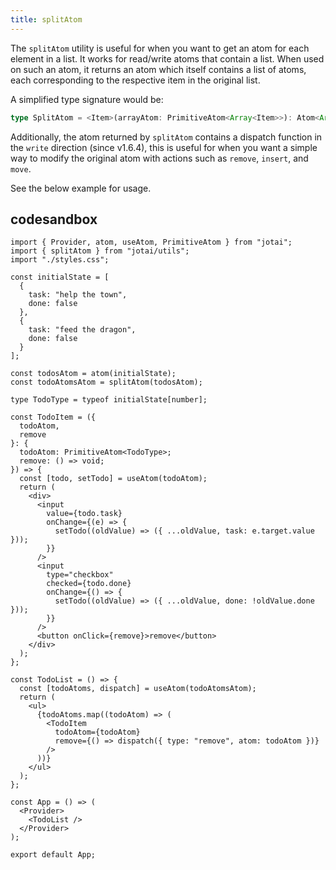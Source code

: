 ```yaml
---
title: splitAtom
---
```


The `splitAtom` utility is useful for when you want to get an atom for each element in a list.
It works for read/write atoms that contain a list. When used on such an atom, it returns an atom
which itself contains a list of atoms, each corresponding to the respective item in the original list.

A simplified type signature would be:

```ts
type SplitAtom = <Item>(arrayAtom: PrimitiveAtom<Array<Item>>): Atom<Array<PrimitiveAtom<Item>>>
```

Additionally, the atom returned by `splitAtom` contains a dispatch function in the `write` direction (since v1.6.4),
this is useful for when you want a simple way to modify the original atom with actions such as `remove`, `insert`, and `move`.

See the below example for usage.

## codesandbox

<CodeSandbox id="s4hvgo" />

```tsx
import { Provider, atom, useAtom, PrimitiveAtom } from "jotai";
import { splitAtom } from "jotai/utils";
import "./styles.css";

const initialState = [
  {
    task: "help the town",
    done: false
  },
  {
    task: "feed the dragon",
    done: false
  }
];

const todosAtom = atom(initialState);
const todoAtomsAtom = splitAtom(todosAtom);

type TodoType = typeof initialState[number];

const TodoItem = ({
  todoAtom,
  remove
}: {
  todoAtom: PrimitiveAtom<TodoType>;
  remove: () => void;
}) => {
  const [todo, setTodo] = useAtom(todoAtom);
  return (
    <div>
      <input
        value={todo.task}
        onChange={(e) => {
          setTodo((oldValue) => ({ ...oldValue, task: e.target.value }));
        }}
      />
      <input
        type="checkbox"
        checked={todo.done}
        onChange={() => {
          setTodo((oldValue) => ({ ...oldValue, done: !oldValue.done }));
        }}
      />
      <button onClick={remove}>remove</button>
    </div>
  );
};

const TodoList = () => {
  const [todoAtoms, dispatch] = useAtom(todoAtomsAtom);
  return (
    <ul>
      {todoAtoms.map((todoAtom) => (
        <TodoItem
          todoAtom={todoAtom}
          remove={() => dispatch({ type: "remove", atom: todoAtom })}
        />
      ))}
    </ul>
  );
};

const App = () => (
  <Provider>
    <TodoList />
  </Provider>
);

export default App;
```
